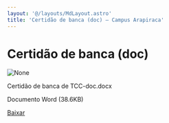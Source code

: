 ```yaml
---
layout: '@/layouts/MdLayout.astro'
title: 'Certidão de banca (doc) — Campus Arapiraca'
---
```




Certidão de banca (doc)
=======================









<Image src="https://arapiraca.ufal.br/graduacao/ciencia-da-computacao/documentos/tcc/documentos-para-o-orientador/certidao-de-banca-de-tcc-doc.docx/%2b%2bplone%2b%2bufalprofile/imgs/file-icon.png" alt="None" inferSize />

 Certidão de banca de TCC-doc.docx  

 Documento Word
 (38.6KB)
 

[Baixar](%40%40download/file/Certida%cc%83o%20de%20banca%20de%20TCC-doc.docx)








